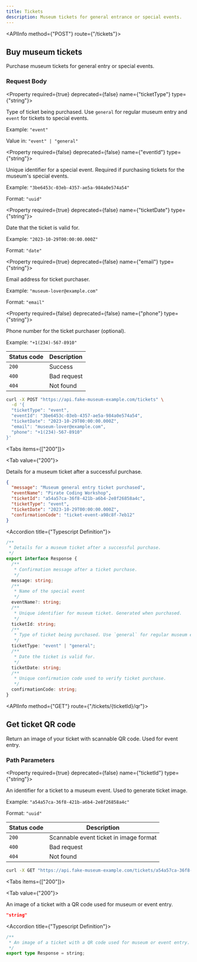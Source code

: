 ```yaml
---
title: Tickets
description: Museum tickets for general entrance or special events.
---
```



<Root>

<API>

<APIInfo method={"POST"} route={"/tickets"}>

## Buy museum tickets

Purchase museum tickets for general entry or special events.

### Request Body



<Property required={true} deprecated={false} name={"ticketType"} type={"string"}>

Type of ticket being purchased. Use `general` for regular museum entry and `event` for tickets to special events.

<span>Example:  `"event"`</span>

<span>Value in:  `"event" | "general"`</span>

</Property>

<Property required={false} deprecated={false} name={"eventId"} type={"string"}>

Unique identifier for a special event. Required if purchasing tickets for the museum's special events.

<span>Example:  `"3be6453c-03eb-4357-ae5a-984a0e574a54"`</span>

<span>Format:  `"uuid"`</span>

</Property>

<Property required={true} deprecated={false} name={"ticketDate"} type={"string"}>

Date that the ticket is valid for.

<span>Example:  `"2023-10-29T00:00:00.000Z"`</span>

<span>Format:  `"date"`</span>

</Property>

<Property required={true} deprecated={false} name={"email"} type={"string"}>

Email address for ticket purchaser.

<span>Example:  `"museum-lover@example.com"`</span>

<span>Format:  `"email"`</span>

</Property>

<Property required={false} deprecated={false} name={"phone"} type={"string"}>

Phone number for the ticket purchaser (optional).

<span>Example:  `"+1(234)-567-8910"`</span>

</Property>

| Status code | Description |
| ----------- | ----------- |
| `200` | Success |
| `400` | Bad request |
| `404` | Not found |

</APIInfo>

<APIExample>

```bash title="curl"
curl -X POST "https://api.fake-museum-example.com/tickets" \
  -d '{
  "ticketType": "event",
  "eventId": "3be6453c-03eb-4357-ae5a-984a0e574a54",
  "ticketDate": "2023-10-29T00:00:00.000Z",
  "email": "museum-lover@example.com",
  "phone": "+1(234)-567-8910"
}'
```

<Tabs items={["200"]}>

<Tab value={"200"}>

Details for a museum ticket after a successful purchase.

```json title="Example Response"
{
  "message": "Museum general entry ticket purchased",
  "eventName": "Pirate Coding Workshop",
  "ticketId": "a54a57ca-36f8-421b-a6b4-2e8f26858a4c",
  "ticketType": "event",
  "ticketDate": "2023-10-29T00:00:00.000Z",
  "confirmationCode": "ticket-event-a98c8f-7eb12"
}
```

<Accordions>

<Accordion title={"Typescript Definition"}>

```ts
/**
 * Details for a museum ticket after a successful purchase.
 */
export interface Response {
  /**
   * Confirmation message after a ticket purchase.
   */
  message: string;
  /**
   * Name of the special event
   */
  eventName?: string;
  /**
   * Unique identifier for museum ticket. Generated when purchased.
   */
  ticketId: string;
  /**
   * Type of ticket being purchased. Use `general` for regular museum entry and `event` for tickets to special events.
   */
  ticketType: "event" | "general";
  /**
   * Date the ticket is valid for.
   */
  ticketDate: string;
  /**
   * Unique confirmation code used to verify ticket purchase.
   */
  confirmationCode: string;
}

```

</Accordion>

</Accordions>

</Tab>

</Tabs>

</APIExample>

</API>

<API>

<APIInfo method={"GET"} route={"/tickets/{ticketId}/qr"}>

## Get ticket QR code

Return an image of your ticket with scannable QR code. Used for event entry.

### Path Parameters

<Property required={true} deprecated={false} name={"ticketId"} type={"string"}>

An identifier for a ticket to a museum event. Used to generate ticket image.

<span>Example:  `"a54a57ca-36f8-421b-a6b4-2e8f26858a4c"`</span>

<span>Format:  `"uuid"`</span>

</Property>

| Status code | Description |
| ----------- | ----------- |
| `200` | Scannable event ticket in image format |
| `400` | Bad request |
| `404` | Not found |

</APIInfo>

<APIExample>

```bash title="curl"
curl -X GET "https://api.fake-museum-example.com/tickets/a54a57ca-36f8-421b-a6b4-2e8f26858a4c/qr"
```

<Tabs items={["200"]}>

<Tab value={"200"}>

An image of a ticket with a QR code used for museum or event entry.

```json title="Example Response"
"string"
```

<Accordions>

<Accordion title={"Typescript Definition"}>

```ts
/**
 * An image of a ticket with a QR code used for museum or event entry.
 */
export type Response = string;

```

</Accordion>

</Accordions>

</Tab>

</Tabs>

</APIExample>

</API>

</Root>